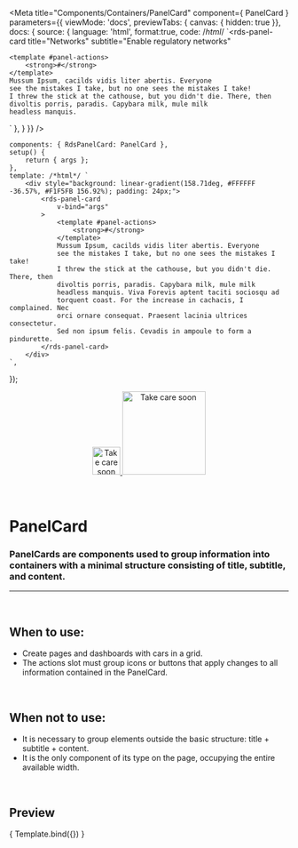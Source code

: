 
<Meta
	title="Components/Containers/PanelCard"
	component={ PanelCard }
	parameters={{
		viewMode: 'docs',
		previewTabs: { canvas: { hidden: true }},
		docs: {
			source: {
				language: 'html',
				format:true,
				code: /*html*/ 
`<rds-panel-card
	title="Networks"
	subtitle="Enable regulatory networks"
>
	<template #panel-actions>
		<strong>#</strong>
	</template>
	Mussum Ipsum, cacilds vidis liter abertis. Everyone
	see the mistakes I take, but no one sees the mistakes I take!
	I threw the stick at the cathouse, but you didn't die. There, then
	divoltis porris, paradis. Capybara milk, mule milk
	headless manquis.
</rds-panel-card>`
			},
		}
	}}
/>

	components: { RdsPanelCard: PanelCard },
	setup() {
		return { args };
	},
	template: /*html*/ `
		<div style="background: linear-gradient(158.71deg, #FFFFFF -36.57%, #F1F5FB 156.92%); padding: 24px;">
			<rds-panel-card
				v-bind="args"
			>
				<template #panel-actions>
					<strong>#</strong>
				</template>
				Mussum Ipsum, cacilds vidis liter abertis. Everyone
				see the mistakes I take, but no one sees the mistakes I take!
				I threw the stick at the cathouse, but you didn't die. There, then
				divoltis porris, paradis. Capybara milk, mule milk
				headless manquis. Viva Forevis aptent taciti sociosqu ad
				torquent coast. For the increase in cachacis, I complained. Nec
				orci ornare consequat. Praesent lacinia ultrices consectetur.
				Sed non ipsum felis. Cevadis in ampoule to form a pindurette.
			</rds-panel-card>
		</div>
	`,
});

<div align="center" style={{display: 'flex'}}>
    <a href="https://rahulaher.netlify.app">
        <img src="../../../public/img/logo/glyph-black-colored.svg" alt="Take care soon" width="50" />
        <img src="../../../public/img/logo/word-black-colored.svg" alt="Take care soon" width="150" />
    </a>
</div>

<br />
<br />

# PanelCard

### PanelCards are components used to group information into containers with a minimal structure consisting of title, subtitle, and content.
---
<br />

## When to use:
- Create pages and dashboards with cars in a grid.
- The actions slot must group icons or buttons that apply changes to all information contained in the PanelCard.

<br />

## When not to use:
- It is necessary to group elements outside the basic structure: title + subtitle + content.
- It is the only component of its type on the page, occupying the entire available width.

<br />

## Preview

<Canvas>
	<Story
		name="PanelCard"
		args={{
			title: 'Networks',
			subtitle: 'Enable regulatory networks',
		}}
	>
		{ Template.bind({}) }
	</Story>
</Canvas>

<ArgsTable story="PanelCard" />
